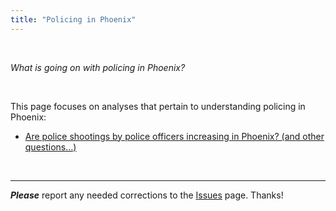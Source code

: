 ```yaml
---
title: "Policing in Phoenix"
---
```


<br>

*What is going on with policing in Phoenix?*

<br>

This page focuses on analyses that pertain to understanding policing in Phoenix:  

  * [Are police shootings by police officers increasing in Phoenix? (and other questions...)](https://jacobtnyoung.github.io/OpenCrimPhx/police-shootings.html)

<br>

----

***Please*** report any needed corrections to the [Issues](https://github.com/jacobtnyoung/OpenCrimPhx/issues/new) page. Thanks!

<br>